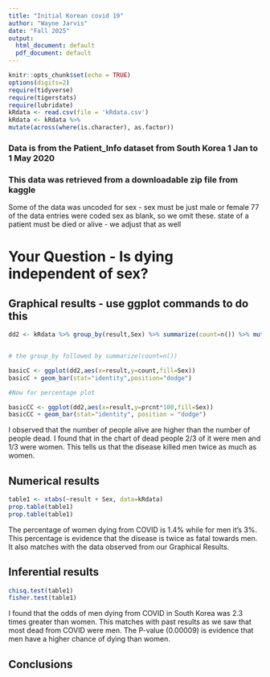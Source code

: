 ```yaml
---
title: "Initial Korean covid 19"
author: "Wayne Jarvis"
date: "Fall 2025"
output:
  html_document: default
  pdf_document: default
---
```


```r
knitr::opts_chunk$set(echo = TRUE)
options(digits=2)
require(tidyverse)
require(tigerstats)
require(lubridate)
kRdata <- read.csv(file = 'kRdata.csv')
kRdata <- kRdata %>%
mutate(across(where(is.character), as.factor))

```
### Data is from the Patient_Info dataset from South Korea 1 Jan to 1 May 2020
### This data was retrieved from a downloadable zip file from kaggle

Some of the data was uncoded for sex - sex must be just male or female
77 of the data entries were coded sex  as blank, so we omit these.
state of a patient must be died or alive - we adjust that as well   
  
# Your Question - Is dying independent of sex?

## Graphical results - use ggplot commands to do this  

```r
dd2 <- kRdata %>% group_by(result,Sex) %>% summarize(count=n()) %>% mutate(prcnt=count/sum(count))


# the group_by followed by summarize(count=n())

basicC <- ggplot(dd2,aes(x=result,y=count,fill=Sex))
basicC + geom_bar(stat="identity",position="dodge")

#Now for percentage plot

basicCC <- ggplot(dd2,aes(x=result,y=prcnt*100,fill=Sex)) 
basicCC + geom_bar(stat="identity", position = "dodge")
```

I observed that the number of people alive are higher than the number of people dead. I found that in the chart of dead people 2/3 of it were men and 1/3 were women. This tells us that the disease killed men twice as much as women.

## Numerical results

```r
table1 <- xtabs(~result + Sex, data=kRdata)
prop.table(table1)
prop.table(table1)
```

The percentage of women dying from COVID is 1.4% while for men it's 3%. This percentage is evidence that the disease is twice as fatal towards men. It also matches with the data observed from our Graphical Results.

## Inferential results 

```r
chisq.test(table1)
fisher.test(table1)
```

I found that the odds of men dying from COVID in South Korea was 2.3 times greater than women. This matches with past results as we saw that most dead from COVID were men. The P-value (0.00009) is evidence that men have a higher chance of dying than women.

## Conclusions

